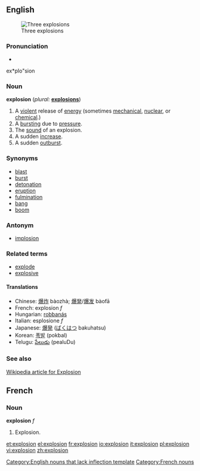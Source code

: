 ==English==
[[Image:Explosions.jpg|thumb|Three explosions]]
===Pronunciation===
*{{audio|en-us-explosion.ogg|Audio (US)}}
ex*plo"sion

===Noun===
'''explosion'''  (''plural:'' '''[[explosions]]''')
# A [[violent]] release of [[energy]] (sometimes [[mechanical]], [[nuclear]], or [[chemical]].)
# A [[burst]]ing due to [[pressure]].
# The [[sound]] of an explosion.
# A sudden [[increase]].
# A sudden [[outburst]].

===Synonyms===
* [[blast]]
* [[burst]]
* [[detonation]]
* [[eruption]]
* [[fulmination]]
* [[bang]]
* [[boom]]

===Antonym===
* [[implosion]]

===Related terms===
* [[explode]]
* [[explosive]]

====Translations====
*Chinese: [[爆炸]] bàozhà; [[爆発]]/[[爆发]] bàofā
*French: explosion ''f''
*Hungarian: [[robbanás]]
*Italian: esplosione ''f''
*Japanese: [[爆発]] ([[ばくはつ]] bakuhatsu)
*Korean: [[폭발]] (pokbal)
*Telugu: [[పేలుడు]] (pealuDu)

===See also===
[http://en.wikipedia.org/wiki/Explosion Wikipedia article for Explosion]

==French==
===Noun===
'''explosion''' ''f''
#Explosion.

[[Category:English nouns that lack inflection template]]
[[Category:French nouns]]

[[et:explosion]]
[[el:explosion]]
[[fr:explosion]]
[[io:explosion]]
[[it:explosion]]
[[pl:explosion]]
[[vi:explosion]]
[[zh:explosion]]
